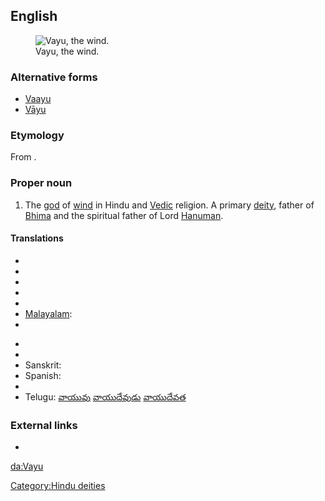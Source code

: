 ==English==
[[Image:Vayu.jpg|thumb|Vayu, the wind.]]

===Alternative forms===
* [[Vaayu]] 
* [[Vāyu]]

===Etymology===
From {{etyl|sa}} {{term|sc=Deva|वायु|tr=Vāyú|lang=sa}}.

===Proper noun===
{{en-proper noun}}

# {{Hinduism}} The [[god]] of [[wind]] in Hindu and [[Vedic]] religion. A primary [[deity]], father of [[Bhima]] and the spiritual father of Lord [[Hanuman]].

====Translations====
{{trans-top|Vayu}}
* {{trreq|as}}
* {{trreq|bn}}
* {{trreq|gu}}
* {{trreq|hi}}
* {{trreq|kn}}
* [[Malayalam]]: {{t|ml|വായു|sc=Mlym|xs=Malayalam}}
* {{trreq|mr}}
{{trans-mid}}
* {{trreq|or}}
* {{trreq|pa}}
* Sanskrit: {{t-|sa|वायु|tr=Vāyú|xs=Sanskrit}}
* Spanish: {{t-|es|Vāyu}}
* {{trreq|ta}}
* Telugu: [[వాయువు]] [[వాయుదేవుడు]] [[వాయుదేవత]]
{{trans-bottom}}

===External links===
* {{pedialite}}

[[Category:Hindu deities]]

[[da:Vayu]]